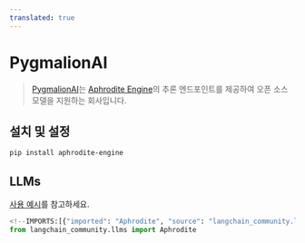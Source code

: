 ```yaml
---
translated: true
---
```


# PygmalionAI

>[PygmalionAI](https://pygmalion.chat/)는 [Aphrodite Engine](https://github.com/PygmalionAI/aphrodite-engine)의 추론 엔드포인트를 제공하여 오픈 소스 모델을 지원하는 회사입니다.

## 설치 및 설정

```bash
pip install aphrodite-engine
```

## LLMs

[사용 예시](/docs/integrations/llms/aphrodite)를 참고하세요.

```python
<!--IMPORTS:[{"imported": "Aphrodite", "source": "langchain_community.llms", "docs": "https://api.python.langchain.com/en/latest/llms/langchain_community.llms.aphrodite.Aphrodite.html", "title": "PygmalionAI"}]-->
from langchain_community.llms import Aphrodite
```
